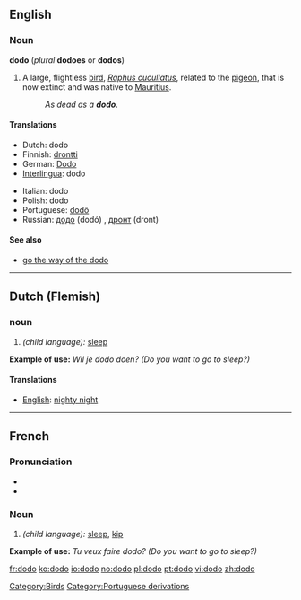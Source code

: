 {{see|Dodo|dodô}}
{{wikipedia}}
==English==

===Noun===
'''dodo''' (''plural'' '''dodoes''' or '''dodos''')

# A large, flightless [[bird]], ''[[Raphus cucullatus]]'', related to the [[pigeon]], that is now extinct and was native to [[Mauritius]].
#: ''As dead as a '''dodo'''''.

====Translations====
{{top}}
*Dutch: dodo {{g|Dutch}}
*Finnish: [[drontti]]
*German: [[Dodo]] {{m}}
*[[Interlingua]]: dodo
{{mid}}
*Italian: dodo {{m}}
*Polish: dodo {{g|Polish}}
*Portuguese: [[dodô]] {{m}}
*Russian: [[додо]] (dodó) {{m}}, [[дронт]] (dront) {{m}}
{{bottom}}

[[Category:Birds]]

====See also====
*[[go the way of the dodo]]

----

==Dutch (Flemish)==

===noun===
# ''(child language):'' [[sleep]]
'''Example of use:''' ''Wil je dodo doen? (Do you want to go to sleep?)''

====Translations====
*[[English]]: [[nighty night]]

----

==French==

===Pronunciation===
*{{IPA|/dɔ.dɔ/}}
*{{SAMPA|/dO.dO/}}

===Noun===
# ''(child language):'' [[sleep]], [[kip]]
'''Example of use:''' ''Tu veux faire dodo? (Do you want to go to sleep?)''

[[Category:Portuguese derivations]]

[[fr:dodo]]
[[ko:dodo]]
[[io:dodo]]
[[no:dodo]]
[[pl:dodo]]
[[pt:dodo]]
[[vi:dodo]]
[[zh:dodo]]
